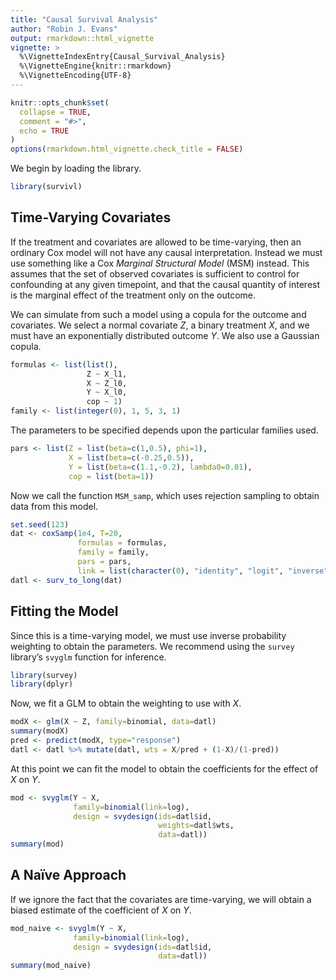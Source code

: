 ```yaml
---
title: "Causal Survival Analysis"
author: "Robin J. Evans"
output: rmarkdown::html_vignette
vignette: >
  %\VignetteIndexEntry{Causal_Survival_Analysis}
  %\VignetteEngine{knitr::rmarkdown}
  %\VignetteEncoding{UTF-8}
---
```


```r
knitr::opts_chunk$set(
  collapse = TRUE,
  comment = "#>",
  echo = TRUE
)
options(rmarkdown.html_vignette.check_title = FALSE)
```

We begin by loading the library.

```r
library(survivl)
```

## Time-Varying Covariates

If the treatment and covariates are allowed to be time-varying, then an ordinary
Cox model will not have any causal interpretation.  Instead we must use something
like a Cox _Marginal Structural Model_ (MSM) instead.  This assumes that the 
set of observed covariates is sufficient to control for confounding at any 
given timepoint, and that the causal quantity of interest is the marginal effect
of the treatment only on the outcome.

We can simulate from such a model using a copula for the outcome and 
covariates.  We select a normal covariate $Z$, a binary treatment $X$, and we 
must have an exponentially distributed outcome $Y$.  We also use a Gaussian
copula.

```r
formulas <- list(list(),
                 Z ~ X_l1,
                 X ~ Z_l0,
                 Y ~ X_l0,
                 cop ~ 1)
family <- list(integer(0), 1, 5, 3, 1)
```

The parameters to be specified depends upon the particular families used.
```r
pars <- list(Z = list(beta=c(1,0.5), phi=1),
             X = list(beta=c(-0.25,0.5)),
             Y = list(beta=c(1.1,-0.2), lambda0=0.01),
             cop = list(beta=1))
```

Now we call the function `MSM_samp`, which uses rejection sampling to obtain 
data from this model.
```r
set.seed(123)
dat <- coxSamp(1e4, T=20,
               formulas = formulas, 
               family = family, 
               pars = pars,
               link = list(character(0), "identity", "logit", "inverse"))
datl <- surv_to_long(dat)
```

## Fitting the Model

Since this is a time-varying model, we must use inverse probability weighting 
to obtain the parameters.  We recommend using the `survey` library's `svyglm`
function for inference.

```r
library(survey)
library(dplyr)
```
Now, we fit a GLM to obtain the weighting to use with $X$.
```r
modX <- glm(X ~ Z, family=binomial, data=datl)
summary(modX)
pred <- predict(modX, type="response")
datl <- datl %>% mutate(datl, wts = X/pred + (1-X)/(1-pred))
```

At this point we can fit the model to obtain the coefficients for the effect
of $X$ on $Y$.
```r
mod <- svyglm(Y ~ X, 
              family=binomial(link=log), 
              design = svydesign(ids=datl$id,
                                 weights=datl$wts,
                                 data=datl))
summary(mod)
```

## A Naïve Approach

If we ignore the fact that the covariates are time-varying, we will obtain a biased estimate of the coefficient of $X$ on $Y$.

```r
mod_naive <- svyglm(Y ~ X, 
              family=binomial(link=log), 
              design = svydesign(ids=datl$id,
                                 data=datl))
summary(mod_naive)
```
